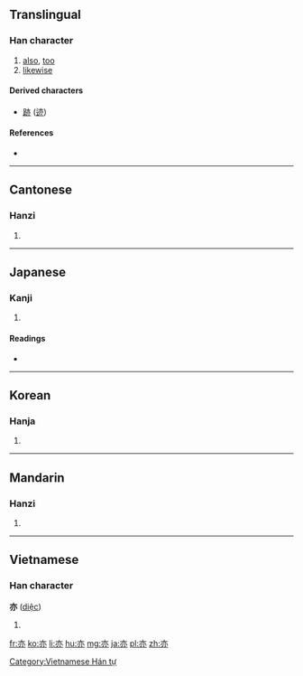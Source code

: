 {{also|赤}}
==Translingual==

===Han character===
{{Han char|rn=8|rad=亠|as=04|sn=6|four=0033<sub>0</sub>|canj=卜中弓金 (YLNC)}}

# [[also]], [[too]]
# [[likewise]]

====Derived characters====
* [[跡]] ([[迹]])

====References====
* {{Han ref|kx=0088.090|dkj=00293|dj=0187.010|hdz=10281.030|uh=4EA6|ud=20134|bh=A5E7|bd=42471}}

----

==Cantonese==

===Hanzi===
{{yue-hanzi|jyut=jik6|y=yik6}}

# {{defn|Cantonese|sort=亠04}}

----

==Japanese==

===Kanji===
{{ja-kanji|grade=8|rs=亠04}}

# {{defn|Japanese|sort=亠04}}

====Readings====
* {{ja-readings|on=[[えき]] (eki), [[やく]] (yaku)|kun=[[また]] (mata)}}

----

==Korean==

===Hanja===
{{ko-hanja|hangeul=역|rv=yeok|mr=yŏk}}

# {{defn|Korean|sort=亠04}}

----

==Mandarin==

===Hanzi===
{{cmn-hanzi|pin=[[yì]] ([[yi4]])|wg=i<sup>4</sup>}}

# {{defn|Mandarin|sort=亠04}}

----

==Vietnamese==

===Han character===
'''亦''' ([[diệc]])

# {{defn|Vietnamese}}

[[Category:Vietnamese Hán tự]]

[[fr:亦]]
[[ko:亦]]
[[li:亦]]
[[hu:亦]]
[[mg:亦]]
[[ja:亦]]
[[pl:亦]]
[[zh:亦]]